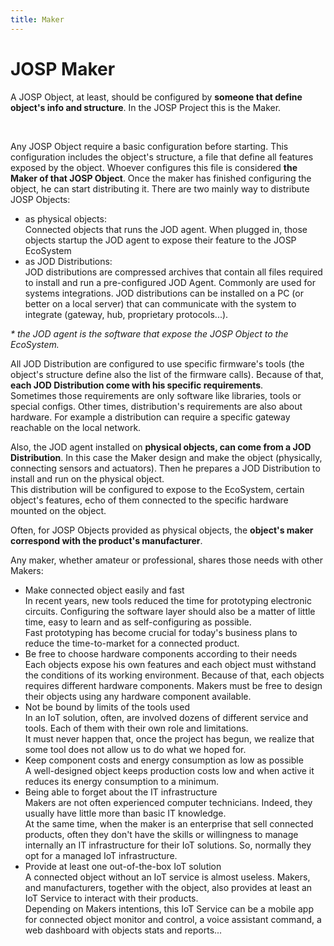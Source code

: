```yaml
---
title: Maker
---
```

# JOSP Maker


<WhatIntro
logo_path="/img/icons/Maker_Icon_250.png">

A JOSP Object, at least, should be configured by **someone that define object's info and structure**.
In the JOSP Project this is the Maker.

</WhatIntro>
<br/>

Any JOSP Object require a basic configuration before starting.
This configuration includes the object's structure, a file that define all features exposed by the object.
Whoever configures this file is considered **the Maker of that JOSP Object**.
Once the maker has finished configuring the object, he can start distributing it.
There are two mainly way to distribute JOSP Objects:

* as physical objects:<br/>
  Connected objects that runs the JOD agent.
  When plugged in, those objects startup the JOD agent to expose their feature to the JOSP EcoSystem
* as JOD Distributions:<br/>
  JOD distributions are compressed archives that contain all files required to install and run a pre-configured JOD Agent.
  Commonly are used for systems integrations.
  JOD distributions can be installed on a PC (or better on a local server) that can communicate with the system to integrate (gateway, hub, proprietary protocols...).

_\* the JOD agent is the software that expose the JOSP Object to the EcoSystem._

All JOD Distribution are configured to use specific firmware's tools (the object's structure define also the list of the firmware calls).
Because of that, **each JOD Distribution come with his specific requirements**.<br/>
Sometimes those requirements are only software like libraries, tools or special configs.
Other times, distribution's requirements are also about hardware.
For example a distribution can require a specific gateway reachable on the local network.

Also, the JOD agent installed on **physical objects, can come from a JOD Distribution**.
In this case the Maker design and make the object (physically, connecting sensors and actuators).
Then he prepares a JOD Distribution to install and run on the physical object.<br/>
This distribution will be configured to expose to the EcoSystem, certain object's features, echo of them connected to the specific hardware mounted on the object.

Often, for JOSP Objects provided as physical objects, the **object's maker correspond with the product's manufacturer**.

Any maker, whether amateur or professional, shares those needs with other Makers:

* Make connected object easily and fast<br/>
  In recent years, new tools reduced the time for prototyping electronic circuits.
  Configuring the software layer should also be a matter of little time, easy to learn and as self-configuring as possible.<br/>
  Fast prototyping has become crucial for today's business plans to reduce the time-to-market for a connected product.
* Be free to choose hardware components according to their needs<br/>
  Each objects expose his own features and each object must withstand the conditions of its working environment.
  Because of that, each objects requires different hardware components.
  Makers must be free to design their objects using any hardware component available.
* Not be bound by limits of the tools used<br/>
  In an IoT solution, often, are involved dozens of different service and tools.
  Each of them with their own role and limitations.<br/>
  It must never happen that, once the project has begun, we realize that some tool does not allow us to do what we hoped for.
* Keep component costs and energy consumption as low as possible<br/>
  A well-designed object keeps production costs low and when active it reduces its energy consumption to a minimum.
* Being able to forget about the IT infrastructure<br/>
  Makers are not often experienced computer technicians.
  Indeed, they usually have little more than basic IT knowledge.<br/>
  At the same time, when the maker is an enterprise that sell connected products, often they don't have the skills or willingness to manage internally an IT infrastructure for their IoT solutions.
  So, normally they opt for a managed IoT infrastructure. 
* Provide at least one out-of-the-box IoT solution<br/>
  A connected object without an IoT service is almost useless.
  Makers, and manufacturers, together with the object, also provides at least an IoT Service to interact with their products.<br/>
  Depending on Makers intentions, this IoT Service can be a mobile app for connected object monitor and control, a voice assistant command, a web dashboard with objects stats and reports...
